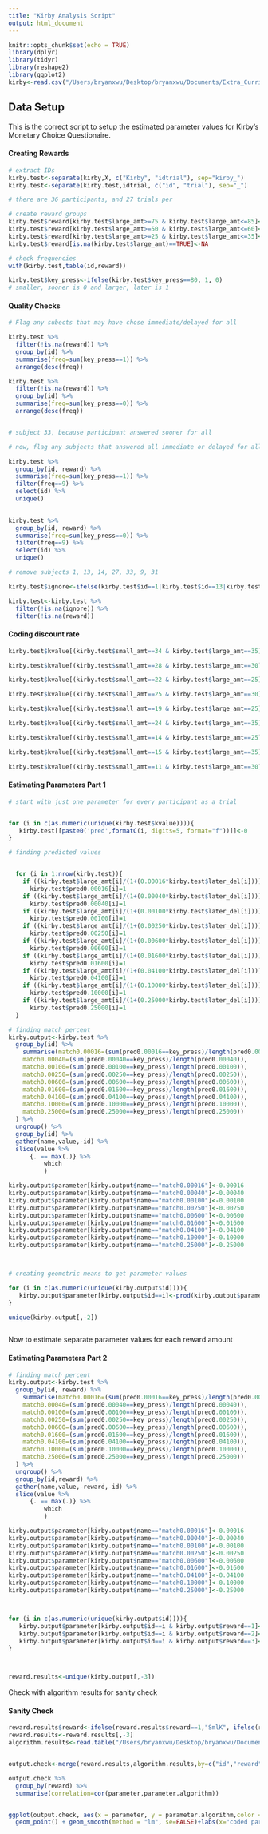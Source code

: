```yaml
---
title: "Kirby Analysis Script"
output: html_document
---
```


```r
knitr::opts_chunk$set(echo = TRUE)
library(dplyr)
library(tidyr)
library(reshape2)
library(ggplot2)
kirby<-read.csv("/Users/bryanxwu/Desktop/bryanxwu/Documents/Extra_Curricular/Research/Poldrack Lab/Practice/R-Practice-/Kirby/kirby.csv")
```


## Data Setup

This is the correct script to setup the estimated parameter values for Kirby's Monetary Choice Questionaire.  


#### Creating Rewards
```r

# extract IDs 
kirby.test<-separate(kirby,X, c("Kirby", "idtrial"), sep="kirby_")
kirby.test<-separate(kirby.test,idtrial, c("id", "trial"), sep="_")

# there are 36 participants, and 27 trials per 

# create reward groups
kirby.test$reward[kirby.test$large_amt>=75 & kirby.test$large_amt<=85]<-3
kirby.test$reward[kirby.test$large_amt>=50 & kirby.test$large_amt<=60]<-2
kirby.test$reward[kirby.test$large_amt>=25 & kirby.test$large_amt<=35]<-1
kirby.test$reward[is.na(kirby.test$large_amt)==TRUE]<-NA

# check frequencies 
with(kirby.test,table(id,reward))

kirby.test$key_press<-ifelse(kirby.test$key_press==80, 1, 0)
# smaller, sooner is 0 and larger, later is 1
``` 

#### Quality Checks
```r


# Flag any subects that may have chose immediate/delayed for all

kirby.test %>%
  filter(!is.na(reward)) %>%
  group_by(id) %>%
  summarise(freq=sum(key_press==1)) %>%
  arrange(desc(freq)) 

kirby.test %>%
  filter(!is.na(reward)) %>%
  group_by(id) %>%
  summarise(freq=sum(key_press==0)) %>%
  arrange(desc(freq))


# subject 33, because participant answered sooner for all 

# now, flag any subjects that answered all immediate or delayed for all trials in at least one of the reward sizes 

kirby.test %>%
  group_by(id, reward) %>%
  summarise(freq=sum(key_press==1)) %>%
  filter(freq==9) %>%
  select(id) %>%
  unique()
  

kirby.test %>%
  group_by(id, reward) %>%
  summarise(freq=sum(key_press==0)) %>%
  filter(freq==9) %>%
  select(id) %>%
  unique()

# remove subjects 1, 13, 14, 27, 33, 9, 31 

kirby.test$ignore<-ifelse(kirby.test$id==1|kirby.test$id==13|kirby.test$id==14 |kirby.test$id==27| kirby.test$id==33 |kirby.test$id==9|kirby.test$id==31, NA, 99)

kirby.test<-kirby.test %>%
  filter(!is.na(ignore)) %>%
  filter(!is.na(reward)) 

```

#### Coding discount rate 
```r
kirby.test$kvalue[(kirby.test$small_amt==34 & kirby.test$large_amt==35)|(kirby.test$small_amt==54 & kirby.test$large_amt==55)|(kirby.test$small_amt==78&kirby.test$large_amt==80)]<-0.00016

kirby.test$kvalue[(kirby.test$small_amt==28 & kirby.test$large_amt==30)|(kirby.test$small_amt==47 & kirby.test$large_amt==50)|(kirby.test$small_amt==80 & kirby.test$large_amt==85)]<-0.00040

kirby.test$kvalue[(kirby.test$small_amt==22 & kirby.test$large_amt==25)|(kirby.test$small_amt==54 & kirby.test$large_amt==60)|(kirby.test$small_amt==67 &kirby.test$large_amt==75)]<-0.0010

kirby.test$kvalue[(kirby.test$small_amt==25 & kirby.test$large_amt==30)|(kirby.test$small_amt==49 & kirby.test$large_amt==60)|(kirby.test$small_amt==69&kirby.test$large_amt==85)]<-0.0025

kirby.test$kvalue[(kirby.test$small_amt==19 & kirby.test$large_amt==25)|(kirby.test$small_amt==40& kirby.test$large_amt==55)|(kirby.test$small_amt==55&kirby.test$large_amt==75)]<-0.0060

kirby.test$kvalue[(kirby.test$small_amt==24 & kirby.test$large_amt==35)|(kirby.test$small_amt==34 & kirby.test$large_amt==50)|(kirby.test$small_amt==54&kirby.test$large_amt==80)]<-0.016

kirby.test$kvalue[(kirby.test$small_amt==14 & kirby.test$large_amt==25)|(kirby.test$small_amt==27 & kirby.test$large_amt==50)|(kirby.test$small_amt==41&kirby.test$large_amt==75)]<-0.041

kirby.test$kvalue[(kirby.test$small_amt==15 & kirby.test$large_amt==35)|(kirby.test$small_amt==25 & kirby.test$large_amt==60)|(kirby.test$small_amt==33&kirby.test$large_amt==80)]<-0.10

kirby.test$kvalue[(kirby.test$small_amt==11 & kirby.test$large_amt==30)|(kirby.test$small_amt==20 & kirby.test$large_amt==55)|(kirby.test$small_amt==31&kirby.test$large_amt==85)]<-0.25

```

#### Estimating Parameters Part 1
```r
# start with just one parameter for every participant as a trial 


for (i in c(as.numeric(unique(kirby.test$kvalue)))){
   kirby.test[[paste0('pred',formatC(i, digits=5, format="f"))]]<-0
}

# finding predicted values 


  for (i in 1:nrow(kirby.test)){
    if ((kirby.test$large_amt[i]/(1+(0.00016*kirby.test$later_del[i])))>kirby.test$small_amt[i])
      kirby.test$pred0.00016[i]=1
    if ((kirby.test$large_amt[i]/(1+(0.00040*kirby.test$later_del[i])))>kirby.test$small_amt[i])
      kirby.test$pred0.00040[i]=1
    if ((kirby.test$large_amt[i]/(1+(0.00100*kirby.test$later_del[i])))>kirby.test$small_amt[i])
      kirby.test$pred0.00100[i]=1
    if ((kirby.test$large_amt[i]/(1+(0.00250*kirby.test$later_del[i])))>kirby.test$small_amt[i])
      kirby.test$pred0.00250[i]=1
    if ((kirby.test$large_amt[i]/(1+(0.00600*kirby.test$later_del[i])))>kirby.test$small_amt[i])
      kirby.test$pred0.00600[i]=1
    if ((kirby.test$large_amt[i]/(1+(0.01600*kirby.test$later_del[i])))>kirby.test$small_amt[i])
      kirby.test$pred0.01600[i]=1
    if ((kirby.test$large_amt[i]/(1+(0.04100*kirby.test$later_del[i])))>kirby.test$small_amt[i])
      kirby.test$pred0.04100[i]=1
    if ((kirby.test$large_amt[i]/(1+(0.10000*kirby.test$later_del[i])))>kirby.test$small_amt[i])
      kirby.test$pred0.10000[i]=1
    if ((kirby.test$large_amt[i]/(1+(0.25000*kirby.test$later_del[i])))>kirby.test$small_amt[i])
      kirby.test$pred0.25000[i]=1
  } 

# finding match percent 
kirby.output<-kirby.test %>% 
  group_by(id) %>% 
    summarise(match0.00016=(sum(pred0.00016==key_press)/length(pred0.00016)),
    match0.00040=(sum(pred0.00040==key_press)/length(pred0.00040)),
  	match0.00100=(sum(pred0.00100==key_press)/length(pred0.00100)),
    match0.00250=(sum(pred0.00250==key_press)/length(pred0.00250)),
    match0.00600=(sum(pred0.00600==key_press)/length(pred0.00600)),
    match0.01600=(sum(pred0.01600==key_press)/length(pred0.01600)),
    match0.04100=(sum(pred0.04100==key_press)/length(pred0.04100)),
    match0.10000=(sum(pred0.10000==key_press)/length(pred0.10000)),
    match0.25000=(sum(pred0.25000==key_press)/length(pred0.25000))
  ) %>%
  ungroup() %>%
  group_by(id) %>%
  gather(name,value,-id) %>%
  slice(value %>%
      {. == max(.)} %>%
          which
          ) 

kirby.output$parameter[kirby.output$name=="match0.00016"]<-0.00016 
kirby.output$parameter[kirby.output$name=="match0.00040"]<-0.00040
kirby.output$parameter[kirby.output$name=="match0.00100"]<-0.00100
kirby.output$parameter[kirby.output$name=="match0.00250"]<-0.00250
kirby.output$parameter[kirby.output$name=="match0.00600"]<-0.00600
kirby.output$parameter[kirby.output$name=="match0.01600"]<-0.01600
kirby.output$parameter[kirby.output$name=="match0.04100"]<-0.04100
kirby.output$parameter[kirby.output$name=="match0.10000"]<-0.10000
kirby.output$parameter[kirby.output$name=="match0.25000"]<-0.25000



# creating geometric means to get parameter values 

for (i in c(as.numeric(unique(kirby.output$id)))){
   kirby.output$parameter[kirby.output$id==i]<-prod(kirby.output$parameter[kirby.output$id==i])^(1/length(kirby.output$parameter[kirby.output$id==i]))
} 

unique(kirby.output[,-2])



```

Now to estimate separate parameter values for each reward amount 

#### Estimating Parameters Part 2
``` r

# finding match percent 
kirby.output<-kirby.test %>% 
  group_by(id, reward) %>% 
    summarise(match0.00016=(sum(pred0.00016==key_press)/length(pred0.00016)),
    match0.00040=(sum(pred0.00040==key_press)/length(pred0.00040)),
  	match0.00100=(sum(pred0.00100==key_press)/length(pred0.00100)),
    match0.00250=(sum(pred0.00250==key_press)/length(pred0.00250)),
    match0.00600=(sum(pred0.00600==key_press)/length(pred0.00600)),
    match0.01600=(sum(pred0.01600==key_press)/length(pred0.01600)),
    match0.04100=(sum(pred0.04100==key_press)/length(pred0.04100)),
    match0.10000=(sum(pred0.10000==key_press)/length(pred0.10000)),
    match0.25000=(sum(pred0.25000==key_press)/length(pred0.25000))
  ) %>%
  ungroup() %>%
  group_by(id,reward) %>% 
  gather(name,value,-reward,-id) %>%
  slice(value %>%
      {. == max(.)} %>%
          which
          ) 

kirby.output$parameter[kirby.output$name=="match0.00016"]<-0.00016 
kirby.output$parameter[kirby.output$name=="match0.00040"]<-0.00040
kirby.output$parameter[kirby.output$name=="match0.00100"]<-0.00100
kirby.output$parameter[kirby.output$name=="match0.00250"]<-0.00250
kirby.output$parameter[kirby.output$name=="match0.00600"]<-0.00600
kirby.output$parameter[kirby.output$name=="match0.01600"]<-0.01600
kirby.output$parameter[kirby.output$name=="match0.04100"]<-0.04100
kirby.output$parameter[kirby.output$name=="match0.10000"]<-0.10000
kirby.output$parameter[kirby.output$name=="match0.25000"]<-0.25000



for (i in c(as.numeric(unique(kirby.output$id)))){
   kirby.output$parameter[kirby.output$id==i & kirby.output$reward==1]<-prod(kirby.output$parameter[kirby.output$id==i & kirby.output$reward==1])^(1/length(kirby.output$parameter[kirby.output$id==i & kirby.output$reward==1]))
   kirby.output$parameter[kirby.output$id==i & kirby.output$reward==2]<-prod(kirby.output$parameter[kirby.output$id==i & kirby.output$reward==2])^(1/length(kirby.output$parameter[kirby.output$id==i & kirby.output$reward==2]))
   kirby.output$parameter[kirby.output$id==i & kirby.output$reward==3]<-prod(kirby.output$parameter[kirby.output$id==i & kirby.output$reward==3])^(1/length(kirby.output$parameter[kirby.output$id==i & kirby.output$reward==3]))
}



reward.results<-unique(kirby.output[,-3])
```

Check with algorithm results for sanity check

#### Sanity Check 
``` r
reward.results$reward<-ifelse(reward.results$reward==1,"SmlK", ifelse(reward.results$reward==2,"MedK","LrgK"))
reward.results<-reward.results[,-3]
algorithm.results<-read.table("/Users/bryanxwu/Desktop/bryanxwu/Documents/Extra_Curricular/Research/Poldrack Lab/Practice/R-Practice-/Kirby/MCQ_Syntax/MCQindices.txt", header=TRUE)


output.check<-merge(reward.results,algorithm.results,by=c("id","reward"))

output.check %>%
  group_by(reward) %>%
  summarise(correlation=cor(parameter,parameter.algorithm))


ggplot(output.check, aes(x = parameter, y = parameter.algorithm,color = reward)) + 
  geom_point() + geom_smooth(method = "lm", se=FALSE)+labs(x="coded parameter", y="algorithm parameter")


```

